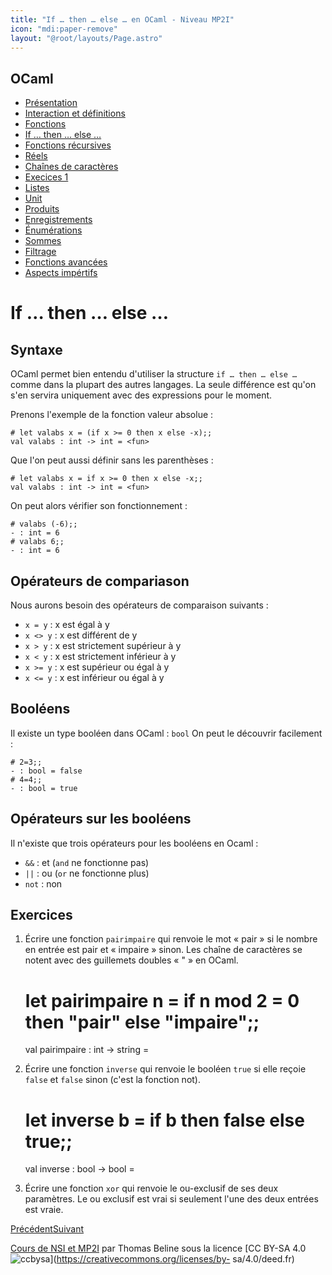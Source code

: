 ```yaml
---
title: "If … then … else … en OCaml - Niveau MP2I"
icon: "mdi:paper-remove"
layout: "@root/layouts/Page.astro"
---
```

 
## OCaml

  * [Présentation](.)
  * [Interaction et définitions](interaction-definition)
  * [Fonctions](fonctions)
  * [If … then … else …](if-then-else)
  * [Fonctions récursives](fonctions-recursives)
  * [Réels](reels)
  * [Chaînes de caractères](string)
  * [Execices 1](exercices-1)
  * [Listes](listes)
  * [Unit](unit)
  * [Produits](produits)
  * [Enregistrements](enregistrements)
  * [Énumérations](enumerations)
  * [Sommes](sommes)
  * [Filtrage](filtrage)
  * [Fonctions avancées](fonctions-avancees)
  * [Aspects impértifs](aspects-imperatifs)

# If … then … else …

## Syntaxe

OCaml permet bien entendu d'utiliser la structure `if … then … else …` comme
dans la plupart des autres langages. La seule différence est qu'on s'en
servira uniquement avec des expressions pour le moment.

Prenons l'exemple de la fonction valeur absolue :

    
    
    # let valabs x = (if x >= 0 then x else -x);;
    val valabs : int -> int = <fun>

Que l'on peut aussi définir sans les parenthèses :

    
    
    # let valabs x = if x >= 0 then x else -x;;
    val valabs : int -> int = <fun>

On peut alors vérifier son fonctionnement :

    
    
    # valabs (-6);;
    - : int = 6
    # valabs 6;;
    - : int = 6

## Opérateurs de compariason

Nous aurons besoin des opérateurs de comparaison suivants :

  * `x = y` : x est égal à y
  * `x <> y` : x est différent de y
  * `x > y` : x est strictement supérieur à y
  * `x < y` : x est strictement inférieur à y
  * `x >= y` : x est supérieur ou égal à y
  * `x <= y` : x est inférieur ou égal à y

## Booléens

Il existe un type booléen dans OCaml : `bool` On peut le découvrir facilement
:

    
    
    # 2=3;;
    - : bool = false
    # 4=4;;
    - : bool = true

## Opérateurs sur les booléens

Il n'existe que trois opérateurs pour les booléens en Ocaml :

  * `&&` : et (`and` ne fonctionne pas)
  * `||` : ou (`or` ne fonctionne plus)
  * `not` : non

## Exercices

1. Écrire une fonction `pairimpaire` qui renvoie le mot « pair » si le
nombre en entrée est pair et « impaire » sinon. Les chaîne de caractères se
notent avec des guillemets doubles « " » en OCaml.

    
    
    # let pairimpaire n = if n mod 2 = 0 then "pair" else "impaire";;
    val pairimpaire : int -> string = <fun>

2. Écrire une fonction `inverse` qui renvoie le booléen `true` si elle
reçoie `false` et `false` sinon (c'est la fonction not).

    
    
    # let inverse b = if b then false else true;;
    val inverse : bool -> bool = <fun>

3. Écrire une fonction `xor` qui renvoie le ou-exclusif de ses deux
paramètres. Le ou exclusif est vrai si seulement l'une des deux entrées est
vraie.

[Précédent](fonctions)[Suivant](fonctions-recursives)

[Cours de NSI et MP2I](https://kxs.fr/cours/) par Thomas Beline sous la
licence [CC BY-SA 4.0
![ccbysa](//cours/ccbysa.svg)](https://creativecommons.org/licenses/by-
sa/4.0/deed.fr)

